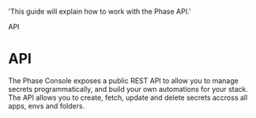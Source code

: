

  'This guide will explain how to work with the Phase API.'

<Tag variant="small">API</Tag>

# API

The Phase Console exposes a public REST API to allow you to manage secrets programmatically, 
and build your own automations for your stack. The API allows you to create, fetch, update and delete secrets accross all apps, envs and folders. 
